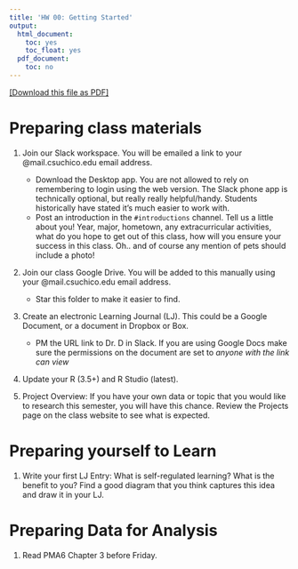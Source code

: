 ```yaml
---
title: 'HW 00: Getting Started'
output:
  html_document:
    toc: yes
    toc_float: yes
  pdf_document:
    toc: no
---
```


[[Download this file as PDF]](hw00-getting-started.pdf)

# Preparing class materials

1. Join our Slack workspace. You will be emailed a link to your @mail.csuchico.edu email address. 
    - Download the Desktop app. You are not allowed to rely on remembering to login using the web version. The Slack phone app is technically optional, but really really helpful/handy. Students historically have stated it's much easier to work with.
    - Post an introduction in the `#introductions` channel. Tell us a little about you! Year, major, hometown, any extracurricular activities, what do you hope to get out of this class, how will you ensure your success in this class. Oh.. and of course any mention of pets should include a photo!
  
2. Join our class Google Drive. You will be added to this manually using your @mail.csuchico.edu email address. 
    - Star this folder to make it easier to find. 
    
3. Create an electronic Learning Journal (LJ). This could be a Google Document, or a document in Dropbox or Box. 
    - PM the URL link to Dr. D in Slack. If you are using Google Docs make sure the permissions on the document are set to _anyone with the link can view_
    
4. Update your R (3.5+) and R Studio (latest). 

5. Project Overview: If you have your own data or topic that you would like to research this semester, you will have this chance. Review the Projects page on the class website to see what is expected. 
    
    
# Preparing yourself to Learn

1. Write your first LJ Entry: What is self-regulated learning? What is the benefit to you? Find a good diagram that you think captures this idea and draw it in your LJ. 


# Preparing Data for Analysis

1. Read PMA6 Chapter 3 before Friday. 






